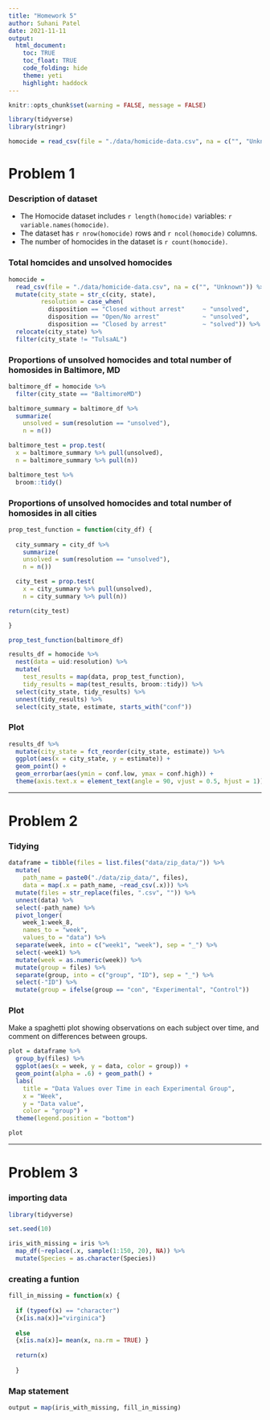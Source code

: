 ```yaml
---
title: "Homework 5"
author: Suhani Patel 
date: 2021-11-11
output:
  html_document:
    toc: TRUE
    toc_float: TRUE
    code_folding: hide
    theme: yeti
    highlight: haddock
---
```


```r
knitr::opts_chunk$set(warning = FALSE, message = FALSE) 
```

```r
library(tidyverse)
library(stringr)
```

```r
homocide = read_csv(file = "./data/homicide-data.csv", na = c("", "Unknown")) #changes unknown to NA
```

# Problem 1

### Description of dataset 
* The Homocide dataset includes `r length(homocide)` variables: `r variable.names(homocide)`.
* The dataset has `r nrow(homocide)` rows and `r ncol(homocide)` columns.
* The number of homocides in the dataset is `r count(homocide)`.

### Total homcides and unsolved homocides
```r
homocide = 
  read_csv(file = "./data/homicide-data.csv", na = c("", "Unknown")) %>%  #changes unknown to NA
  mutate(city_state = str_c(city, state),
         resolution = case_when(
           disposition == "Closed without arrest"     ~ "unsolved",
           disposition == "Open/No arrest"            ~ "unsolved",
           disposition == "Closed by arrest"          ~ "solved")) %>% 
  relocate(city_state) %>% 
  filter(city_state != "TulsaAL")
```

### Proportions of unsolved homocides and total number of homosides in Baltimore, MD
```r
baltimore_df = homocide %>% 
  filter(city_state == "BaltimoreMD")

baltimore_summary = baltimore_df %>% 
  summarize(
    unsolved = sum(resolution == "unsolved"),
    n = n())

baltimore_test = prop.test(
  x = baltimore_summary %>% pull(unsolved),
  n = baltimore_summary %>% pull(n))

baltimore_test %>% 
  broom::tidy()
```

### Proportions of unsolved homocides and total number of homosides in all cities 
```r
prop_test_function = function(city_df) {
  
  city_summary = city_df %>% 
    summarize(
    unsolved = sum(resolution == "unsolved"),
    n = n())

  city_test = prop.test(
    x = city_summary %>% pull(unsolved),
    n = city_summary %>% pull(n))

return(city_test)

}

prop_test_function(baltimore_df)
```

```r
results_df = homocide %>% 
  nest(data = uid:resolution) %>% 
  mutate(
    test_results = map(data, prop_test_function),
    tidy_results = map(test_results, broom::tidy)) %>% 
  select(city_state, tidy_results) %>% 
  unnest(tidy_results) %>% 
  select(city_state, estimate, starts_with("conf"))
```

### Plot
```r
results_df %>% 
  mutate(city_state = fct_reorder(city_state, estimate)) %>% 
  ggplot(aes(x = city_state, y = estimate)) +
  geom_point() +
  geom_errorbar(aes(ymin = conf.low, ymax = conf.high)) +
  theme(axis.text.x = element_text(angle = 90, vjust = 0.5, hjust = 1))
```
  
******

# Problem 2

### Tidying
```r
dataframe = tibble(files = list.files("data/zip_data/")) %>% 
  mutate(
    path_name = paste0("./data/zip_data/", files),
    data = map(.x = path_name, ~read_csv(.x))) %>% 
  mutate(files = str_replace(files, ".csv", "")) %>% 
  unnest(data) %>% 
  select(-path_name) %>% 
  pivot_longer(
    week_1:week_8,
    names_to = "week",
    values_to = "data") %>% 
  separate(week, into = c("week1", "week"), sep = "_") %>% 
  select(-week1) %>% 
  mutate(week = as.numeric(week)) %>% 
  mutate(group = files) %>% 
  separate(group, into = c("group", "ID"), sep = "_") %>% 
  select(-"ID") %>% 
  mutate(group = ifelse(group == "con", "Experimental", "Control")) 
```

### Plot 
Make a spaghetti plot showing observations on each subject over time, and comment on differences between groups.
```r
plot = dataframe %>% 
  group_by(files) %>%  
  ggplot(aes(x = week, y = data, color = group)) +
  geom_point(alpha = .6) + geom_path() +
  labs(
    title = "Data Values over Time in each Experimental Group",
    x = "Week",
    y = "Data value",
    color = "group") + 
  theme(legend.position = "bottom")

plot
```

******

# Problem 3

### importing data
```r
library(tidyverse)

set.seed(10)

iris_with_missing = iris %>% 
  map_df(~replace(.x, sample(1:150, 20), NA)) %>%
  mutate(Species = as.character(Species))
```

### creating a funtion 
```r
fill_in_missing = function(x) {
  
  if (typeof(x) == "character") 
  {x[is.na(x)]="virginica"}
  
  else 
  {x[is.na(x)]= mean(x, na.rm = TRUE) }
  
  return(x)
  
  }
```

### Map statement

```r
output = map(iris_with_missing, fill_in_missing) 
```

